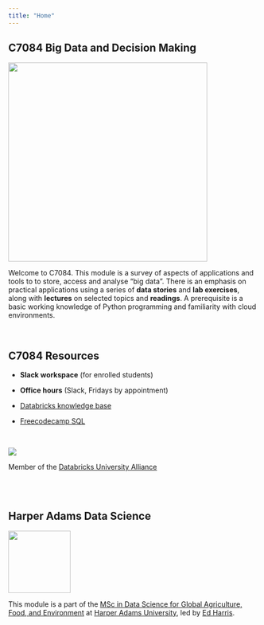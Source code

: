 ```yaml
---
title: "Home"
---
```


## C7084 Big Data and Decision Making

![](img/C7084-slide.png){fig-alt="C7084 title slide" fig-align="center" width="400"}

Welcome to C7084. This module is a survey of aspects of applications and tools to to store, access and analyse "big data". There is an emphasis on practical applications using a series of **data stories** and **lab exercises**, along with **lectures** on selected topics and **readings**. A prerequisite is a basic working knowledge of Python programming and familiarity with cloud environments.

<br>

## C7084 Resources

-   **Slack workspace** (for enrolled students)

-   **Office hours** (Slack, Fridays by appointment)

-   [Databricks knowledge base](https://www.databricks.com/resources)

-   [Freecodecamp SQL](https://www.freecodecamp.org/news/sql-and-databases-full-course/)


<br>

![](img/Databricks.png) 

Member of the [Databricks University Alliance](https://www.databricks.com/university)

<br><br>

## Harper Adams Data Science

![](img/HDS.png){fig-alt="Harper Data Science" width="125"}

This module is a part of the [MSc in Data Science for Global Agriculture, Food, and Environment](https://www.harper-adams.ac.uk/courses/postgraduate/201194/data-science-for-global-agriculture-food-and-environment "MSc in Data Science") at [Harper Adams University](https://www.harper-adams.ac.uk/ "Harper Adams University"), led by [Ed Harris](https://www.harper-adams.ac.uk/general/staff/profile/201620/Edwin-Harris/ "Ed's Faculty page").
